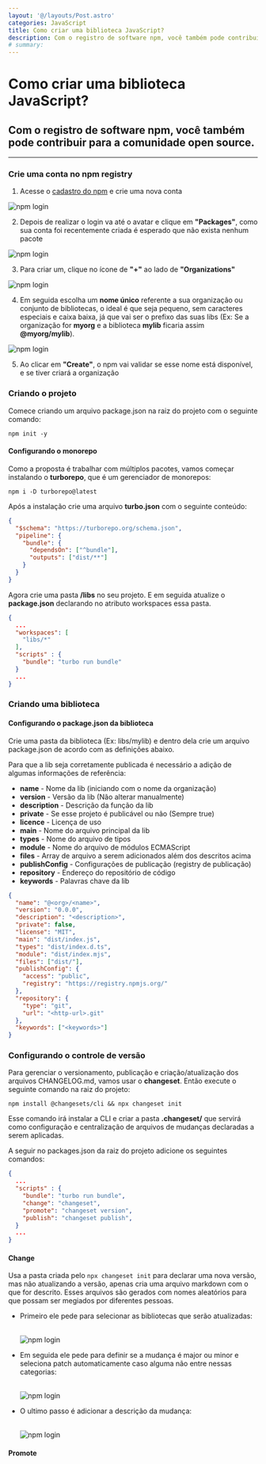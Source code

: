 ```yaml
---
layout: '@/layouts/Post.astro'
categories: JavaScript
title: Como criar uma biblioteca JavaScript?
description: Com o registro de software npm, você também pode contribuir para a comunidade open source.
# summary:
---
```



# Como criar uma biblioteca JavaScript?

## Com o registro de software npm, você também pode contribuir para a comunidade open source.

---

### Crie uma conta no npm registry

1. Acesse o [cadastro do npm](https://www.npmjs.com/signup 'cadastro do npm') e crie uma nova conta

<Image
  class="rounded shadow-2xl"
  alt="npm login"
  format="webp"
  src="/@astroimage/assets/npm-login.png"
  aspectRatio="5:8"
  width={300}
/>

2. Depois de realizar o login va até o avatar e clique em **"Packages"**, como sua conta foi recentemente criada é esperado que não exista nenhum pacote

<Image
  class="rounded shadow-2xl"
  alt="npm login"
  format="webp"
  src="/@astroimage/assets/npm-avatar.png"
  aspectRatio="5:8"
  width={300}
/>

3. Para criar um, clique no ícone de **"+"** ao lado de **"Organizations"**

<Image
  class="rounded shadow-2xl"
  alt="npm login"
  format="webp"
  src="/@astroimage/assets/npm-add-org.png"
  aspectRatio="5:5"
  width={300}
/>

4. Em seguida escolha um **nome único** referente a sua organização ou conjunto de bibliotecas, o ideal é que seja pequeno, sem caracteres especiais e caixa baixa, já que vai ser o prefixo das suas libs (Ex: Se a organização for **myorg** e a biblioteca **mylib** ficaria assim **@myorg/mylib**).

<Image
  class="rounded shadow-2xl"
  alt="npm login"
  format="webp"
  src="/@astroimage/assets/npm-org-name.png"
  aspectRatio="6:7"
  width={300}
/>

5. Ao clicar em **"Create"**, o npm vai validar se esse nome está disponível, e se tiver criará a organização

### Criando o projeto

Comece criando um arquivo package.json na raiz do projeto com o seguinte comando:

```shell
npm init -y
```

#### Configurando o monorepo

Como a proposta é trabalhar com múltiplos pacotes, vamos começar instalando o **turborepo**, que é um gerenciador de monorepos:

```shell
npm i -D turborepo@latest
```

Após a instalação crie uma arquivo **turbo.json** com o seguinte conteúdo:

```json
{
  "$schema": "https://turborepo.org/schema.json",
  "pipeline": {
    "bundle": {
      "dependsOn": ["^bundle"],
      "outputs": ["dist/**"]
    }
  }
}
```

Agora crie uma pasta **/libs** no seu projeto. E em seguida atualize o **package.json** declarando no atributo workspaces essa pasta.

```json
{
  ...
  "workspaces": [
    "libs/*"
  ],
  "scripts" : {
    "bundle": "turbo run bundle"
  }
  ...
}
```

### Criando uma biblioteca

#### Configurando o package.json da biblioteca

Crie uma pasta da biblioteca (Ex: libs/mylib) e dentro dela crie um arquivo package.json de acordo com as definições abaixo.

Para que a lib seja corretamente publicada é necessário a adição de algumas informações de referência:

- **name** - Nome da lib (iniciando com o nome da organização)
- **version** - Versão da lib (Não alterar manualmente)
- **description** - Descrição da função da lib
- **private** - Se esse projeto é publicável ou não (Sempre true)
- **licence** - Licença de uso
- **main** - Nome do arquivo principal da lib
- **types** - Nome do arquivo de tipos
- **module** - Nome do arquivo de módulos ECMAScript
- **files** - Array de arquivo a serem adicionados além dos descritos acima
- **publishConfig** - Configurações de publicação (registry de publicação)
- **repository** - Endereço do repositório de código
- **keywords** - Palavras chave da lib

```json
{
  "name": "@<org>/<name>",
  "version": "0.0.0",
  "description": "<description>",
  "private": false,
  "license": "MIT",
  "main": "dist/index.js",
  "types": "dist/index.d.ts",
  "module": "dist/index.mjs",
  "files": ["dist/"],
  "publishConfig": {
    "access": "public",
    "registry": "https://registry.npmjs.org/"
  },
  "repository": {
    "type": "git",
    "url": "<http-url>.git"
  },
  "keywords": ["<keywords>"]
}
```

### Configurando o controle de versão

Para gerenciar o versionamento, publicação e criação/atualização dos arquivos CHANGELOG.md, vamos usar o **changeset**. Então execute o seguinte comando na raiz do projeto:

```shell
npm install @changesets/cli && npx changeset init
```

Esse comando irá instalar a CLI e criar a pasta **.changeset/** que servirá como configuração e centralização de arquivos de mudanças declaradas a serem aplicadas.

A seguir no packages.json da raiz do projeto adicione os seguintes comandos:

```json
{
  ...
  "scripts" : {
    "bundle": "turbo run bundle",
    "change": "changeset",
    "promote": "changeset version",
    "publish": "changeset publish",
  }
  ...
}
```

#### Change

Usa a pasta criada pelo `npx changeset init` para declarar uma nova versão, mas não atualizando a versão, apenas cria uma arquivo markdown com o que for descrito. Esses arquivos são gerados com nomes aleatórios para que possam ser megiados por diferentes pessoas.

- Primeiro ele pede para selecionar as bibliotecas que serão atualizadas:

  <br />
  <Image
    class="rounded shadow-2xl"
    alt="npm login"
    format="webp"
    src="/@astroimage/assets/changeset-change.png"
    aspectRatio="4:2"
    width={400}
  />
  <br />

- Em seguida ele pede para definir se a mudança é major ou minor e seleciona patch automaticamente caso alguma não entre nessas categorias:

  <br />
  <Image
    class="rounded shadow-2xl"
    alt="npm login"
    format="webp"
    src="/@astroimage/assets/changeset-change-scope.png"
    aspectRatio="12:2"
    width={400}
  />
  <br />

- O ultimo passo é adicionar a descrição da mudança:

  <br />
  <Image
    class="rounded shadow-2xl"
    alt="npm login"
    format="webp"
    src="/@astroimage/assets/changeset-change-summary.png"
    aspectRatio="20:4"
    width={400}
  />
  <br />

#### Promote
